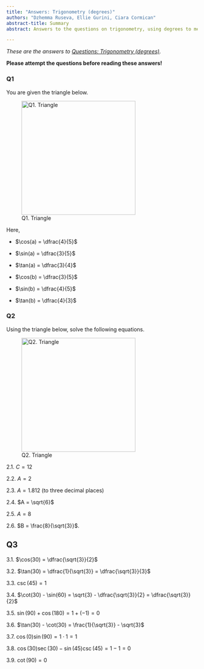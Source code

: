 ```yaml
---
title: "Answers: Trigonometry (degrees)"
authors: "Dzhemma Ruseva, Ellie Gurini, Ciara Cormican"
abstract-title: Summary
abstract: Answers to the questions on trigonometry, using degrees to measure angles.

---
```


*These are the answers to [Questions: Trigonometry (degrees)](../questions/qs-trigonometry-degrees.qmd).*

**Please attempt the questions before reading these answers!**

### Q1 {-}

You are given the triangle below.

![Q1. Triangle](./FiguresPNG/trig-triangle-q1-1.png){width=300}

Here, 

  - $\cos(a) = \dfrac{4}{5}$
  
  - $\sin(a) = \dfrac{3}{5}$
  
  - $\tan(a) = \dfrac{3}{4}$
  
  - $\cos(b) = \dfrac{3}{5}$
  
  - $\sin(b) = \dfrac{4}{5}$
  
  - $\tan(b) = \dfrac{4}{3}$




<!-- 1.1.  What is cos($a$)? What is tan($a$)? -->

<!-- 1.2.  What is sin($b$)? What is cos($b$)? -->

<!-- 1.3.  What is angle $a$? -->

<!-- 1.4.  What is angle $b$? -->


### Q2 {-}

Using the triangle below, solve the following equations.

![Q2. Triangle](./FiguresPNG/trig-triangle-q3-2.png){width=300}


2.1.  $C = 12$

2.2.  $A = 2$

2.3.  $A = 1.812$ (to three decimal places)

2.4.  $A = \sqrt{6}$

2.5.  $A = 8$

2.6.  $B = \frac{8}{\sqrt{3}}$.

<!-- 2.1.  If A = 8 and B = 10, what is angle a? -->

<!-- 2.2.  If C = 8 and B = 4, what is angle b? -->

<!-- 2.3.  If A = 4 and C = 7, what is angle a? -->

<!-- 1.4.  If angle a is 30$^\circ$ and B = 6, what length is C?    **C = 12**  -->

<!-- 1.5.  If angle b is 45$^\circ$ and C = $2\sqrt{2}$, what length is A?    **A = 2**  -->

<!-- 1.6.  If angle a is 15$^\circ$ and C = 7, what length is A?    **A = 6.76 (3sf)**  -->

## Q3 {-}

3.1. $\cos(30) = \dfrac{\sqrt{3}}{2}$

3.2. $\tan(30) = \dfrac{1}{\sqrt{3}} = \dfrac{\sqrt{3}}{3}$

3.3. $\csc(45) = 1$

3.4. $\cot(30) - \sin(60) = \sqrt{3} - \dfrac{\sqrt{3}}{2} = \dfrac{\sqrt{3}}{2}$

3.5. $\sin(90) + \cos(180) = 1 + (-1) = 0$

3.6. $\tan(30) - \cot(30) = \frac{1}{\sqrt{3}} - \sqrt{3}$

3.7. $\cos(0)\sin(90) = 1\cdot 1 = 1$

3.8. $\cos(30)\sec(30) - \sin(45)\csc(45) = 1 - 1 = 0$

3.9. $\cot(90) = 0$


<!-- ### Q1 {-} -->

<!-- Using the triangle below, solve the following equations. -->

<!-- ![Q1. Triangle](./FiguresPNG/trig-triangle-q1-1.png){width=300} -->

<!-- 1.1.  What is cos($a$)? What is tan($a$)? **cos($a$) = \frac, tan($a$) = $\frac{5}{3}$** -->

<!-- 1.2.  What is sin($b$)? What is cos($b$)? **sin($b$) = 0.6, cos($b$) = 0.8** -->

<!-- 1.3.  What is angle $a$? **$a$ = 53.1$^\circ$(3sf)** -->

<!-- 1.4.  What is angle $b$? **$b$ = 36.9$^\circ$(3sf)** -->


<!-- ### Q2 {-} -->

<!-- Using the properties of trigonometric functions, solve the following equations. -->

<!-- 1.1. If cos(30$^\circ$) has the value $\frac{\sqrt{3}}{2}$, what is the value of cos(210$^\circ$)? **cos(210$^\circ$) = -$\frac{\sqrt{3}}{2}$** -->

<!-- 1.2. If sin(45$^\circ$) has the value $\frac{1}{\sqrt{2}}$, what is the value of sin(135$^\circ$)? What is the value of sin(225$^\circ$)? **sin(135$^\circ$) = $\frac{1}{\sqrt{2}}$ and sin(225$^\circ$) = -$\frac{1}{\sqrt{2}}$** -->

<!-- 1.3. If sin(50$^\circ$) has the value 0.766 (3sf), what is the value of cos(140$^\circ$)? **cos(140$^\circ$) = -0.766 (3sf)** -->

<!-- 1.4. If tan(110$^\circ$) has the value -2.75 (3sf), what is the value of cot(20$^\circ$)? **cot(20$^\circ$) = 2.75 (3sf)** -->

<!-- ### Q3 {-} -->

<!-- Using the triangle below, solve the following equations. -->

<!-- ![Q3. Triangle](./FiguresPNG/trig-triangle-q3-2.png){width=300} -->

<!-- 1.1.  If A = 8 and B = 10, what is angle a?   **Angle a = 38.7**$^\circ$**(3sf)** -->

<!-- 1.2.  If C = 8 and B = 4, what is angle b?    **Angle b = 30**$^\circ$ -->

<!-- 1.3.  If A = 4 and C = 7, what is angle a?    **Angle a = 55.2**$^\circ$**(3sf)** -->

<!-- 1.7.  If A = 8 and B = 6, what length is C?     **C = 10**  -->

<!-- 1.8.  If A = 20 and B = 21, what length is C?    **C = 29**  -->

<!-- 1.9.  If A = 8 and C = 17, what length is B?    **B = 15**  -->


